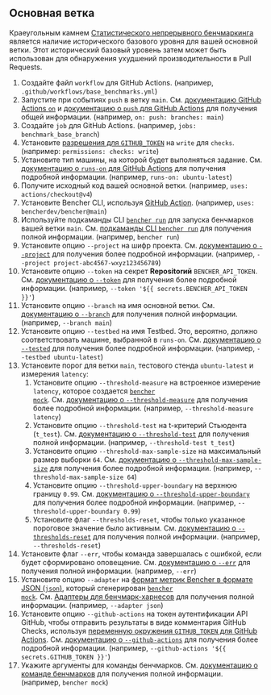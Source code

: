 
## Основная ветка

Краеугольным камнем [Статистического непрерывного бенчмаркинга][statistical continuous benchmarking]
является наличие исторического базового уровня для вашей основной ветки.
Этот исторический базовый уровень затем может быть использован для обнаружения ухудшений производительности в Pull Requests.

<BaseBranchCode />

1. Создайте файл `workflow` для GitHub Actions.
   (например, `.github/workflows/base_benchmarks.yml`)
2. Запустите при событиях `push` в ветку `main`.
   См. [документацию GitHub Actions `on`][github actions on]
   и [документацию о `push` для GitHub Actions][github actions push] для получения общей информации.
   (например, `on: push: branches: main`)
3. Создайте `job` для GitHub Actions.
   (например, `jobs: benchmark_base_branch`)
4. Установите [разрешения для `GITHUB_TOKEN`][github token permissions]
   на `write` для `checks`.
   (например: `permissions: checks: write`)
5. Установите тип машины, на которой будет выполняться задание.
   См. [документацию о `runs-on` для GitHub Actions][github actions runs-on]
   для получения подробной информации.
   (например, `runs-on: ubuntu-latest`)
6. Получите исходный код вашей основной ветки.
   (например, `uses: actions/checkout@v4`)
7. Установите Bencher CLI, используя [GitHub Action][bencher cli github action].
   (например, `uses: bencherdev/bencher@main`)
8. Используйте подкaманды CLI <code><a href="/ru/docs/explanation/bencher-run/">bencher run</a></code>
   для запуска бенчмарков вашей ветки `main`.
   См. [подкaманды CLI `bencher run`][bencher run] для получения полной информации.
   (например, `bencher run`)
9. Установите опцию `--project` на шифр проекта.
   См. [документацию о `--project`][project option] для получения более подробной информации.
   (например, `--project project-abc4567-wxyz123456789`)
10. Установите опцию `--token` на секрет **Repositorий** `BENCHER_API_TOKEN`.
   См. [документацию о `--token`][token option] для получения более подробной информации.
   (например, `--token '${{ secrets.BENCHER_API_TOKEN }}'`)
11. Установите опцию `--branch` на имя основной ветки.
    См. [документацию о `--branch`][branch option] для получения полной информации.
    (например, `--branch main`)
12. Установите опцию `--testbed` на имя Testbed.
    Это, вероятно, должно соответствовать машине, выбранной в `runs-on`.
    См. [документацию о `--tested`][testbed option] для получения более подробной информации.
    (например, `--testbed ubuntu-latest`)
13. Установите порог для ветки `main`, тестового стенда `ubuntu-latest` и измерения `latency`:
    1. Установите опцию `--threshold-measure` на встроенное измерение `latency`, которое создается <code><a href="/ru/docs/reference/bencher-metric-format/#bencher-mock">bencher mock</a></code>.
    См. [документацию о `--threshold-measure`][threshold measure option] для получения более подробной информации.
    (например, `--threshold-measure latency`)
    2. Установите опцию `--threshold-test` на t-критерий Стьюдента (`t_test`).
    См. [документацию о `--threshold-test`][threshold test option] для получения полной информации.
    (например, `--threshold-test t_test`)
    3. Установите опцию `--threshold-max-sample-size` на максимальный размер выборки `64`.
    См. [документацию о `--threshold-max-sample-size`][threshold max sample size] для получения более подробной информации.
    (например, `--threshold-max-sample-size 64`)
    4. Установите опцию `--threshold-upper-boundary` на верхнюю границу `0.99`.
    См. [документацию о `--threshold-upper-boundary`][threshold upper boundary] для получения более подробной информации.
    (например, `--threshold-upper-boundary 0.99`)
    5. Установите флаг `--thresholds-reset`, чтобы только указанное пороговое значение было активным.
    См. [документацию о `--thresholds-reset`][thresholds reset] для получения полной информации.
    (например, `--thresholds-reset`)
14. Установите флаг `--err`, чтобы команда завершалась с ошибкой, если будет сформировано оповещение.
    См. [документацию о `--err`][alert err] для получения полной информации.
    (например, `--err`)
15. Установите опцию `--adapter` на [формат метрик Bencher в формате JSON (`json`)][bmf], который сгенерирован <code><a href="/ru/docs/reference/bencher-metric-format/#bencher-mock">bencher mock</a></code>.
    См. [Адаптеры для бенчмарк-харнесов][adapter json] для получения полной информации.
    (например, `--adapter json`)
16. Установите опцию `--github-actions` на токен аутентификации API GitHub, чтобы отправить результаты в виде комментария GitHub Checks, используя
    [переменную окружения `GITHUB_TOKEN` для GitHub Actions][github token].
    См. [документацию о `--github-actions`][github actions option] для получения более подробной информации.
    (например, `--github-actions '${{ secrets.GITHUB_TOKEN }}'`)
17. Укажите аргументы для команды бенчмарков.
    См. [документацию о команде бенчмарков][command argument] для получения полной информации.
    (например, `bencher mock`)

[github actions on]: https://docs.github.com/ru/actions/using-workflows/workflow-syntax-for-github-actions#on
[github actions push]: https://docs.github.com/ru/webhooks/webhook-events-and-payloads#push
[github token permissions]: https://docs.github.com/ru/actions/using-jobs/assigning-permissions-to-jobs#setting-the-github_token-permissions-for-a-specific-job
[github actions runs-on]: https://docs.github.com/ru/actions/using-workflows/workflow-syntax-for-github-actions#jobsjob_idruns-on
[bencher cli github action]: https://github.com/marketplace/actions/bencher-cli
[github token]: https://docs.github.com/ru/actions/security-guides/automatic-token-authentication

[statistical continuous benchmarking]: /ru/docs/how-to/track-benchmarks/#statistical-continuous-benchmarking
[bencher run]: /ru/docs/explanation/bencher-run/
[project option]: /ru/docs/explanation/bencher-run/#--project-project
[token option]: /ru/docs/explanation/bencher-run/#--token-token
[branch option]: /ru/docs/explanation/branch-selection/#--branch-branch
[testbed option]: /ru/docs/explanation/bencher-run/#--testbed-testbed
[threshold measure option]: /ru/docs/explanation/thresholds/#--threshold-measure-measure
[threshold test option]: /ru/docs/explanation/thresholds/#--threshold-test-test
[threshold max sample size]: /ru/docs/explanation/thresholds/#--threshold-max-sample-size-size
[threshold upper boundary]: /ru/docs/explanation/thresholds/#--threshold-upper-boundary-boundary
[thresholds reset]: /ru/docs/explanation/thresholds/#--thresholds-reset
[alert err]: /ru/docs/explanation/thresholds/#--err
[bmf]: /ru/docs/reference/bencher-metric-format/
[adapter json]: /ru/docs/explanation/adapters/#-json
[github actions option]: /ru/docs/explanation/bencher-run/#--github-actions-github_token
[command argument]: /ru/docs/explanation/bencher-run/#benchmark-command